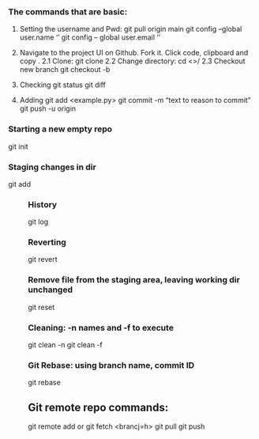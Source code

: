 ### The commands that are basic:

1. Setting the username and Pwd:
git pull origin main
git config --global user.name '<username>'
git config -- global user.email '<user email>'
  

2. Navigate to the project UI on Github. Fork it. Click code, clipboard and copy <url>.
  2.1 Clone:
  git clone <url>
  2.2 Change directory:
  cd <>/
  2.3 Checkout new branch
  git checkout -b <branch-name>
  
3. Checking
git status
git diff

4. Adding
git add <example.py>
git commit -m "text to reason to commit"
git push -u origin <branch-name>

  
### Starting a new empty repo
git init
  
### Staging changes in dir
git add <dir>
  
### History
git log
  
### Reverting
git revert <commit-7first hash>
  
### Remove file from the staging area, leaving working dir unchanged
git reset <file>
  
### Cleaning: -n names and -f to execute
git clean -n
git clean -f
  
### Git Rebase: using branch name, commit ID 
git rebase <base>
  
## Git remote repo commands:
git remote add <url> or <name>
git fetch <remote> <brancj=h>
git pull <remote>
git push
  
  
